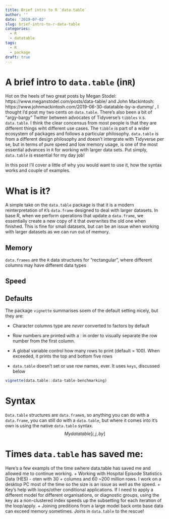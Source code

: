 ```yaml
---
title: Brief intro to R `data.table`
author: ''
date: '2019-07-02'
slug: brief-intro-to-r-data-table
categories:
  - R
  - datatable
tags:
  - R
  - package
draft: true
---
```


# A brief intro to `data.table` (in`R`)

Hot on the heels of two great posts by Megan Stodel: https://www.meganstodel.com/posts/data-table/ and John Mackintosh: https://www.johnmackintosh.com/2019-06-30-datatable-by-a-dummy/ , I thought I'd post my two cents on `data.table`.  There's also been a bit of "argy-bargy" Twitter between advocates of Tidyverse's `tibbles` v.s. `data.table`.  I think the clear concensus from most people is that they are different things wiht different use cases. The `tibble` is part of a wider ecosystem of packages and follows a particular philosophy. `data.table` is from a different design philosophy and doesn't intergrate with Tidyverse per se, but in terms of pure speed and low memory usage, is one of the most essential advances in `R` for working with larger data sets.  Put simply, `data.table` is essential for my day job!

In this post I'll cover a little of why you would want to use it, how the syntax works and couple of examples.

# What is it?

A simple take on the `data.table` package is that it is a modern reinterpretation of `R`'s `data.frame` designed to deal with larger datasets.  In base R, when we perform operations that update a `data.frame`, we essentially create a new copy of it that overwrites the old one when finished.  This is fine for small datasets, but can be an issue when working with larger datasets as we can run out of memory.

## Memory
`data.frames` are the `R` data structures for "rectangular", where different columns may have different data types 

## Speed 

## Defaults

The package `vignette` summarises soem of the default setting nicely, but they are:

+ Character columns type are _never_ converted to factors by default

+ Row numbers are printed with a : in order to visually separate the row number from the first column.

+ A global variable control how many rows to print (default = 100).  When exceeded, it prints the top and bottom five rows

+ `data.table` doesn’t set or use row names, ever. It uses `keys`, discussed below



```r

vignette(data.table::data-table-benchmarking)
```

# Syntax
`Data.table` structures are `data.frame`s, so anything you can do with a `data.frame`, you can still do with a `data.table`, but where it comes into it's own is using the native `data.table` syntax.
$$ Mydatatable[i, j, by]$$

# Times `data.table` has saved me:

Here's a few exampls of the time swhere data.table has saved me and allowed me to continue working.
+ Working with Hospital Episode Statistics Data (HES) - oten with 30 + columns and 60 ~200 million rows. I work on a desktop PC most of the time so the size is an issue as well as the speed.
+ Key's help with loops/other conditional applications.  If I need to apply a different model for different organisations, or diagnostic groups, using the key as a non-clustered index speeds up the subsetting for each iteration of the loop/apply.
+ Joining preditions from a large model back onto base data can exceed memory sometimes.  Joins in `data.table` to the rescue!